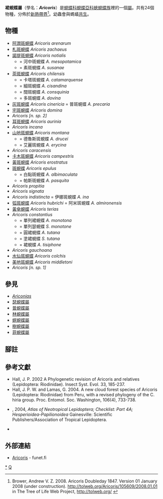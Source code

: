 {{NoteTA
|G1=Butterfly
}}
{{Automatic Taxobox
| taxon = Aricoris
| image = Aricoris propitia.jpg
| image_width = 300px
| image_caption = ''A. propitia'' 與一種[[火蟻|火蟻]] (''Solenopsis saevissima'')
| authority = Westwood, [1851]
| type_species = 裙蜆蝶<br />''Aricoris tisiphone''
| type_species_authority = Westwood, [1851]
| subdivision_ranks = 物種
| subdivision = 
共24種，詳閱正文。
| synonyms =
* ''Melanope'' <small>Röber, [1892]</small>
* 斑蜆蝶屬 ''Audre'' <small>Hemming, 1934</small>
* 黃傘蜆蝶屬 ''Eiseleia'' <small>Miller & Miller, 1972</small>
}}

'''裙蜆蝶屬'''（學名：'''''Aricoris'''''）是[[蜆蝶科|蜆蝶科]][[蜆蝶亞科|蜆蝶亞科]][[蛺蜆蝶族|蛺蜆蝶族]]裡的一個[[屬|屬]]。共有24個物種，分佈於[[新熱帶界|新熱帶界]]<ref>Brower, Andrew V. Z. 2008. Aricoris Doubleday 1847. Version 01 January 2008 (under construction). http://tolweb.org/Aricoris/105609/2008.01.01 {{Wayback|url=http://tolweb.org/Aricoris/105609/2008.01.01 |date=20161220212337 }} in The Tree of Life Web Project, http://tolweb.org/ {{Wayback|url=http://tolweb.org/ |date=20110515100516 }} {{en}}</ref>。幼蟲會與螞蟻[[共生|共生]]。

== 物種 ==
* [[阿潤斑蜆蝶|阿潤斑蜆蝶]] ''Aricoris arenarum''
* [[札斑蜆蝶|札斑蜆蝶]] ''Aricoris zachaeus''
* [[諾提斑蜆蝶|諾提斑蜆蝶]] ''Aricoris notialis''
** = 河中斑蜆蝶 ''A. mesopotamica''
** = 素斑蜆蝶 ''A. susanae''
* [[茶斑蜆蝶|茶斑蜆蝶]] ''Aricoris chilensis''
** = 卡塔斑蜆蝶 ''A. catamarquense''
** = 細斑蜆蝶 ''A. cisandina''
** = 闊斑蜆蝶 ''A. consquinia''
** = 多斑蜆蝶 ''A. dovina''
* [[灰斑蜆蝶|灰斑蜆蝶]] ''Aricoris cinericia'' = 普斑蜆蝶 ''A. precaria''
* [[宅斑蜆蝶|宅斑蜆蝶]] ''Aricoris domina''
* ''Aricoris [n. sp. 2]''
* [[耳斑蜆蝶|耳斑蜆蝶]] ''Aricoris aurinia''
* ''Aricoris incana''
* [[山地斑蜆蝶|山地斑蜆蝶]] ''Aricoris montana''
** = 德魯斯斑蜆蝶 ''A. drucei''
** = 艾麗斑蜆蝶 ''A. erycina''
* ''Aricoris caracensis''
* [[卡木斑蜆蝶|卡木斑蜆蝶]] ''Aricoris campestris''
* [[黃斑蜆蝶|黃斑蜆蝶]] ''Aricoris erostratus''
* [[斑蜆蝶|斑蜆蝶]] ''Aricoris epulus''
** = 白點斑蜆蝶 ''A. albimaculata''
** = 帕斯斑蜆蝶 ''A. pasquita''
* ''Aricoris propitia''
* ''Aricoris signata''
* ''Aricoris indistincta'' = 伊娜斑蜆蝶 ''A. ina''
* [[弧斑蜆蝶|弧斑蜆蝶]] ''Aricoris hubrichi'' = 阿米斑蜆蝶 ''A. almironensis''
* [[黃傘蜆蝶|黃傘蜆蝶]] ''Aricoris terias''
* ''Aricoris constantius''
** = 單列裙蜆蝶 ''A. monotona''
** = 單列瑟蜆蝶 ''S. monotone''
** = 圓裙蜆蝶 ''A. tutana''
** = 塗裙蜆蝶 ''S. tutana''
** = 裙蜆蝶 ''A. tisiphone''
* ''Aricoris gauchoana''
* [[水仙斑蜆蝶|水仙斑蜆蝶]] ''Aricoris colchis''
* [[美地斑蜆蝶|美地斑蜆蝶]] ''Aricoris middletoni''
* ''Aricoris [n. sp. 1]''

== 參見 ==
* ''[[Ariconias|Ariconias]]''
* [[瑟蜆蝶屬|瑟蜆蝶屬]]
* [[普蜆蝶屬|普蜆蝶屬]]
* [[林蜆蝶屬|林蜆蝶屬]]
* [[螟蜆蝶屬|螟蜆蝶屬]]
* [[樹蜆蝶屬|樹蜆蝶屬]]
* [[菲蜆蝶屬|菲蜆蝶屬]]

== 腳註 ==
<references/>

== 參考文獻 ==
{{Commons category|Aricoris}}
{{Wikispecies|Aricoris}}
* Hall, J. P. 2002 A Phylogenetic revision of Aricoris and relatives (Lepidoptera: Riodinidae). Insect Syst. Evol. 33, 185-237.
* Hall, J. P. W. and Lamas, G. 2004. A new cloud forest species of Aricoris (Lepidoptera: Riodinidae) from Peru, with a revised phylogeny of the C. hiria group. Proc. Entomol. Soc. Washington, 106(4), 733-738.
* {{aut|Lamas, G.}}, 2004, ''Atlas of Neotropical Lepidoptera; Checklist: Part 4A; Hesperioidea-Papilionoidea'' Gainesville: Scientific Publishers/Association of Tropical Lepidoptera.
* {{Cite book | author = 寿建新, 周尧, 李宇飞 | title = 世界蝴蝶分類名錄 | location = 中國 | publisher = 陝西科學技術出版社 | date = 2006-04-01 | ISBN = 9787536936768}}

== 外部連結 ==
* [http://ftp.funet.fi/pub/sci/bio/life/insecta/lepidoptera/ditrysia/papilionoidea/riodinidae/aricoris/ Aricoris] - funet.fi

{{蜆蝶亞科}}
{{Taxonbar|from=Q1761006}}

[[Category:裙蜆蝶屬|*]]
[[Category:蛺蜆蝶族|Q]]